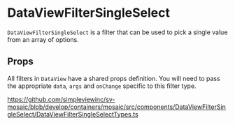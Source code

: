 
<Meta of={stories} />

# DataViewFilterSingleSelect

`DataViewFilterSingleSelect` is a filter that can be used to pick a single value from an array of options.

## Props

All filters in `DataView` have a shared props definition. You will need to pass the appropriate `data`, `args` and `onChange` specific to this filter type.

https://github.com/simpleviewinc/sv-mosaic/blob/develop/containers/mosaic/src/components/DataViewFilterSingleSelect/DataViewFilterSingleSelectTypes.ts

<Canvas of={stories.Playground} />
